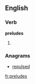 
==English==

===Verb===
'''preludes'''

# {{third-person singular of|[[prelude]]}}

===Anagrams===
* [[repulsed#English|repulsed]]

[[fr:preludes]]